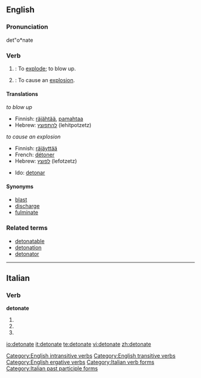 ==English==

===Pronunciation===
det"o*nate

===Verb===
{{en-verb|detonat|ing}}

# {{intransitive}}: To [[explode]]; to blow up.
# {{transitive}}: To cause an [[explosion]].

====Translations====
''{{intransitive}} to blow up''
{{top}}
*Finnish: [[räjähtää]], [[pamahtaa]]
*Hebrew: [[להתפוצץ]] (lehitpotzetz)
{{mid}}
{{bottom}}

''{{transitive}} to cause an explosion''
{{top}}
*Finnish: [[räjäyttää]]
*French: [[détoner]]
*Hebrew: [[לפוצץ]] (lefotzetz)
{{mid}}
*Ido: [[detonar]]
{{bottom}}

====Synonyms====
*[[blast]]
*[[discharge]]
*[[fulminate]]

===Related terms===
* [[detonatable]]
* [[detonation]]
* [[detonator]]

[[Category:English intransitive verbs]]
[[Category:English transitive verbs]]
[[Category:English ergative verbs]]

----

==Italian==

===Verb===
'''detonate'''

# {{form of|[[second-person|Second-person]] [[plural]] [[present tense]]|[[detonare#Italian|detonare]]|lang=Italian}}
# {{form of|Second-person plural [[imperative]]|detonare#Italian|detonare|lang=Italian}}
# {{form of|[[feminine|Feminine]] plural|[[detonato]]}}

[[Category:Italian verb forms]]
[[Category:Italian past participle forms]]

[[io:detonate]]
[[it:detonate]]
[[te:detonate]]
[[vi:detonate]]
[[zh:detonate]]